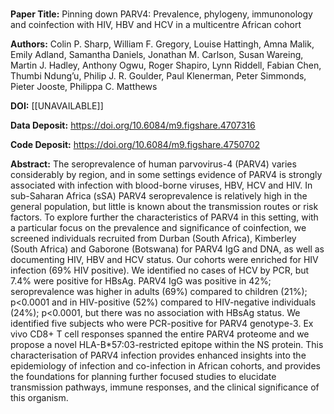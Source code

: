 <br>
**Paper Title:** Pinning down PARV4: Prevalence, phylogeny, immunonology and coinfection with HIV, HBV and HCV in a multicentre African cohort

**Authors:** Colin P. Sharp, William F. Gregory, Louise Hattingh, Amna Malik, Emily Adland, Samantha Daniels, Jonathan M. Carlson, Susan Wareing, Martin J. Hadley, Anthony Ogwu, Roger Shapiro, Lynn Riddell, Fabian Chen, Thumbi Ndung’u, Philip J. R. Goulder, Paul Klenerman, Peter Simmonds, Pieter Jooste, Philippa C. Matthews

**DOI:** [[UNAVAILABLE]]

**Data Deposit:** [https://doi.org/10.6084/m9.figshare.4707316](https://doi.org/10.6084/m9.figshare.4707316)

**Code Deposit:** [https://doi.org/10.6084/m9.figshare.4750702](https://doi.org/10.6084/m9.figshare.4750702)

**Abstract:** The seroprevalence of human parvovirus-4 (PARV4) varies considerably by region, and in some settings evidence of PARV4 is strongly associated with infection with blood-borne viruses, HBV, HCV and HIV. In sub-Saharan Africa (sSA) PARV4 seroprevalence is relatively high in the general population, but little is known about the transmission routes or risk factors. To explore further the characteristics of PARV4 in this setting, with a particular focus on the prevalence and significance of coinfection, we screened individuals recruited from Durban (South Africa), Kimberley (South Africa) and Gaborone (Botswana) for PARV4 IgG and DNA, as well as documenting HIV, HBV and HCV status. Our cohorts were enriched for HIV infection (69% HIV positive). We identified no cases of HCV by PCR, but 7.4% were positive for HBsAg. PARV4 IgG was positive in 42%; seroprevalence was higher in adults (69%) compared to children (21%); p<0.0001 and in HIV-positive (52%) compared to HIV-negative individuals (24%); p<0.0001, but there was no association with HBsAg status. We identified five subjects who were PCR-positive for PARV4 genotype-3. Ex vivo CD8+ T cell responses spanned the entire PARV4 proteome and we propose a novel HLA-B*57:03-restricted epitope within the NS protein. This characterisation of PARV4 infection provides enhanced insights into the epidemiology of infection and co-infection in African cohorts, and provides the foundations for planning further focused studies to elucidate transmission pathways, immune responses, and the clinical significance of this organism. 